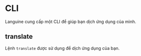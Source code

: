 # CLI

Languine cung cấp một CLI để giúp bạn dịch ứng dụng của mình.

## translate

Lệnh `translate` được sử dụng để dịch ứng dụng của bạn.

